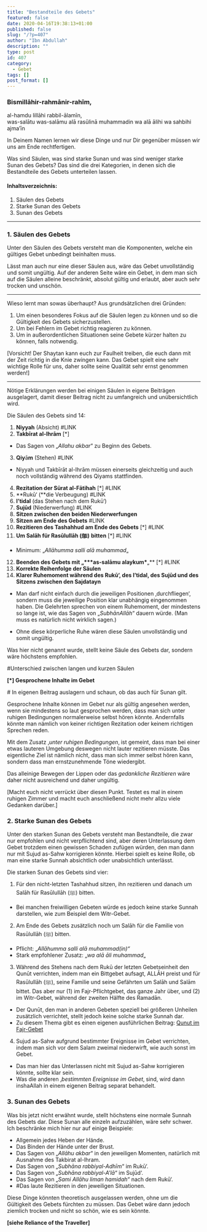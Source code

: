 ```yaml
---
title: "Bestandteile des Gebets"
featured: false
date: 2020-04-16T19:38:13+01:00
published: false
slug: "/?p=407"
author: "Ibn Abdullah"
description: ""
type: post
id: 407
category:
  - Gebet
tags: []
post_format: []
---
```


### Bismillāhir-rahmānir-rahīm,

al-hamdu lillāhi rabbil-ālamīn,  
was-salātu was-salāmu alā rasūlinā muhammadin wa alā ālihi wa sahbihi ajma’īn

In Deinem Namen lernen wir diese Dinge und nur Dir gegenüber müssen wir uns am Ende rechtfertigen.

Was sind Säulen, was sind starke Sunan und was sind weniger starke Sunan des Gebets? Das sind die drei Kategorien, in denen sich die Bestandteile des Gebets unterteilen lassen.

#### Inhaltsverzeichnis:

1. Säulen des Gebets
2. Starke Sunan des Gebets
3. Sunan des Gebets

---

### 1. Säulen des Gebets

Unter den Säulen des Gebets versteht man die Komponenten, welche ein gültiges Gebet unbedingt beinhalten muss.

Lässt man auch nur eine dieser Säulen aus, wäre das Gebet unvollständig und somit ungültig. Auf der anderen Seite wäre ein Gebet, in dem man sich auf die Säulen alleine beschränkt, absolut gültig und erlaubt, aber auch sehr trocken und unschön.

---

Wieso lernt man sowas überhaupt? Aus grundsätzlichen drei Gründen:

1. Um einen besonderes Fokus auf die Säulen legen zu können und so die Gültigkeit des Gebets sicherzustellen.
2. Um bei Fehlern im Gebet richtig reagieren zu können.
3. Um in außerordentlichen Situationen seine Gebete kürzer halten zu können, falls notwendig.

\[Vorsicht! Der Shaytan kann euch zur Faulheit treiben, die euch dann mit der Zeit richtig in die Knie zwingen kann. Das Gebet spielt eine sehr wichtige Rolle für uns, daher sollte seine Qualität sehr ernst genommen werden!\]

---

Nötige Erklärungen werden bei einigen Säulen in eigene Beiträgen ausgelagert, damit dieser Beitrag nicht zu umfangreich und unübersichtlich wird.

Die Säulen des Gebets sind 14:

1. **Niyyah** (Absicht) #LINK
2. **Takbīrat al-Ihrām** \[\*\]

- Das Sagen von „_Allahu akbar_“ zu Beginn des Gebets.

3. **Qiy**ā**m** (Stehen) #LINK

- Niyyah und Takbīrāt al-Ihrām müssen einerseits gleichzeitig und auch noch vollständig während des Qiyams stattfinden.

4. **Rezitation der Sūrat al-Fātihah** \[\*\] #LINK
5. **Rukū‘ (**die Verbeugung) #LINK
6. **I’tidal** (das Stehen nach dem Rukū‘)
7. **Sujūd** (Niederwerfung) #LINK
8. **Sitzen zwischen den beiden Niederwerfungen**
9. **Sitzen am Ende des Gebets** #LINK
10. **Rezitieren des Tashahhud am Ende des Gebets** \[\*\] #LINK
11. **Um Salāh für Rasūlullāh (ﷺ)** **bitten** \[\*\] #LINK

- Minimum: „_Allāhumma salli alā muhammad_„

12. **Beenden des Gebets mit „\*\*\***as-salāmu alaykum**\***„\*\* \[\*\] #LINK
13. **Korrekte Reihenfolge der Säulen**
14. **Klarer Ruhemoment während des Rukū‘, des I’tidal, des Sujūd und des Sitzens zwischen den Sajdatayn**

- Man darf nicht einfach durch die jeweiligen Positionen ‚durchfliegen‘, sondern muss die jeweilige Position klar unabhängig eingenommen haben. Die Gelehrten sprechen von einem Ruhemoment, der mindestens so lange ist, wie das Sagen von „_SubhānAllāh_“ dauern würde. (Man muss es natürlich nicht wirklich sagen.)

- Ohne diese körperliche Ruhe wären diese Säulen unvollständig und somit ungültig.

Was hier nicht genannt wurde, stellt keine Säule des Gebets dar, sondern wäre höchstens empfohlen.

\#Unterschied zwischen langen und kurzen Säulen

**\[\*\] Gesprochene Inhalte im Gebet**

\# In eigenen Beitrag auslagern und schaun, ob das auch für Sunan gilt.

Gesprochene Inhalte können im Gebet nur als gültig angesehen werden, wenn sie mindestens so laut gesprochen werden, dass man sich unter ruhigen Bedingungen normalerweise selbst hören könnte. Andernfalls könnte man nämlich von keiner richtigen Rezitation oder keinem richtigen Sprechen reden.

Mit dem Zusatz ‚_unter ruhigen Bedingungen_‚ ist gemeint, dass man bei einer etwas lauteren Umgebung deswegen nicht lauter rezitieren müsste. Das eigentliche Ziel ist nämlich nicht, dass man sich immer selbst hören kann, sondern dass man ernstzunehmende Töne wiedergibt.

Das alleinige Bewegen der Lippen oder das _gedankliche Rezitieren_ wäre daher nicht ausreichend und daher ungültig.

\[Macht euch nicht verrückt über diesen Punkt. Testet es mal in einem ruhigen Zimmer und macht euch anschließend nicht mehr allzu viele Gedanken darüber.\]

### 2. Starke Sunan des Gebets

Unter den starken Sunan des Gebets versteht man Bestandteile, die zwar nur empfohlen und nicht verpflichtend sind, aber deren Unterlassung dem Gebet trotzdem einen gewissen Schaden zufügen würden, den man dann nur mit Sujud as-Sahw korrigieren könnte. Hierbei spielt es keine Rolle, ob man eine starke Sunnah absichtlich oder unabsichtlich unterlässt.

Die starken Sunan des Gebets sind vier:

1. Für den nicht-letzten Tashahhud sitzen, ihn rezitieren und danach um Salāh für Rasūlullāh (ﷺ) bitten.

- Bei manchen freiwilligen Gebeten würde es jedoch keine starke Sunnah darstellen, wie zum Beispiel dem Witr-Gebet.

2. Am Ende des Gebets zusätzlich noch um Salāh für die Familie von Rasūlullāh (ﷺ) bitten.

- Pflicht: „_Allāhumma salli alā muhammad(in)“_
- Stark empfohlener Zusatz: „_wa alā āli muhammad_„

3. Während des Stehens nach dem Rukū der letzten Gebetseinheit den Qunūt verrichten, indem man ein Bittgebet aufsagt, ALLĀH preist und für Rasūlullāh (ﷺ), seine Familie und seine Gefährten um Salāh und Salām bittet. Das aber nur (1) im Fajr-Pflichtgebet, das ganze Jahr über, und (2) im Witr-Gebet, während der zweiten Hälfte des Ramadān.

- Der Qunūt, den man in anderen Gebeten speziell bei größeren Unheilen zusätzlich verrichtet, stellt jedoch keine solche starke Sunnah dar.
- Zu diesem Thema gibt es einen eigenen ausführlichen Beitrag: [Qunut im Fajr-Gebet](https://shafii-madhhab.de/qunut-im-fajr-gebet/)

4. Sujud as-Sahw aufgrund bestimmter Ereignisse im Gebet verrichten, indem man sich vor dem Salam zweimal niederwirft, wie auch sonst im Gebet.

- Das man hier das Unterlassen nicht mit Sujud as-Sahw korrigieren könnte, sollte klar sein.
- Was die anderen ‚_bestimmten Ereignisse im Gebet_‚ sind, wird dann inshaAllah in einem eigenen Beitrag separat behandelt.

### 3. Sunan des Gebets

Was bis jetzt nicht erwähnt wurde, stellt höchstens eine normale Sunnah des Gebets dar. Diese Sunan alle einzeln aufzuzählen, wäre sehr schwer. Ich beschränke mich hier nur auf einige Beispiele:

- Allgemein jedes Heben der Hände.
- Das Binden der Hände unter der Brust.
- Das Sagen von „_Allāhu akbar_“ in den jeweiligen Momenten, natürlich mit Ausnahme des Takbirat al-Ihram.
- Das Sagen von „_Subhāna rabbiyal-Adhīm_“ im Rukū‘.
- Das Sagen von „_Subhāna rabbiyal-A’lā_“ im Sujūd‘.
- Das Sagen von „_Sami Allāhu liman hamidah_“ nach dem Rukū‘.
- \#Das laute Rezitieren in den jeweiligen Situationen.

Diese Dinge könnten theoretisch ausgelassen werden, ohne um die Gültigkeit des Gebets fürchten zu müssen. Das Gebet wäre dann jedoch ziemlich trocken und nicht so schön, wie es sein könnte.

**\[siehe Reliance of the Traveller\]**
